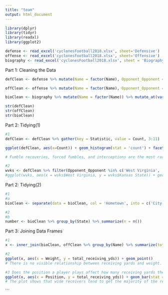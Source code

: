 ---
title: "team"
output: html_document
---

```{r}
library(dplyr)
library(tidyr)
library(readxl)
library(ggplot2)

defense <- read_excel('cyclonesFootball2018.xlsx', sheet='Defensive')
offense <- read_excel('cyclonesFootball2018.xlsx', sheet='Offensive')
biography <- read_excel('cyclonesFootball2018.xlsx', sheet = 'Biography')

```

Part 1: Cleaning the Data
```{r}
defClean <- defense %>% mutate(Name = factor(Name), Opponent_Opponent = factor(Opponent_Opponent)) %>% mutate_at(vars(starts_with("Tack")), list(as.numeric)) %>% mutate_at(vars(starts_with("Turn")), list(as.numeric)) %>% mutate_at(vars(starts_with("Pass")), list(as.numeric))

offClean <- offense %>% mutate(Name = factor(Name), Opponent_Opponent = factor(Opponent_Opponent)) %>% mutate_at(vars(starts_with("Rece")), list(as.numeric)) %>% mutate_at(vars(starts_with("Rush")), list(as.numeric)) %>% mutate_at(vars(starts_with("Pass")), list(as.numeric))

bioClean <- biography %>% mutate(Name = factor(Name)) %>% mutate_at(vars(starts_with("Weight")), list(as.numeric))

str(defClean)
str(offClean)
str(bioClean)
```

Part 2: Tidying(1)
```{r}
#1
defClean <- defClean %>% gather(key = Statistic, value = Count, 3:11)

ggplot(defClean, aes(x=Count)) + geom_histogram(stat = 'count') + facet_wrap(~Statistic)

# Fumble recoveries, forced fumbles, and interceptions are the most rare since most of their values are at 0

#2
wvks <- defClean %>% filter(Opponent_Opponent %in% c('West Virginia', 'Kansas State')) %>% filter(Statistic %in% 'Tackles_Solo') %>% spread(key = Opponent_Opponent, value = Count)
#ggplot(wvks, aes(x = wvks$West Virginia, y = wvks$Kansas State)) + geom_point() + ylab('Kansas State Solo Tackles') + xlab('West Virginia Solo Tackles')
```

Part 2: Tidying(2)
```{r}
#1 
#a
bioClean <- separate(data = bioClean, col = 'Hometown', into = c('City', 'State'), sep = ',')

#2
#b
number <- bioClean %>% group_by(State) %>% summarize(n = n())

```

Part 3: Joining Data Frames
```{r}
#1
x <- inner_join(bioClean, offClean %>% group_by(Name) %>% summarize(total_receiving_yds = sum(Receiving_YDS)), by = 'Name')

#2 
ggplot(x, aes(x = Weight, y = total_receiving_yds)) + geom_point()
# There is no visible relationship between receiving yards and weight.

#3 Does the position a player plays affect how many receiving yards they get?
ggplot(x, aes(x = Position, y = total_receiving_yds)) + geom_bar(stat = 'identity')
# The plot shows that wide receivers tend to get the majority of the receiving yards, followed by the tight ends and then the running backs. Quarterbacks didn't get any receiving yards because they were the ones throwing the ball.

```
```

